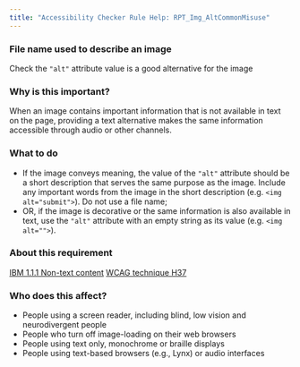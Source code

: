 ```yaml
---
title: "Accessibility Checker Rule Help: RPT_Img_AltCommonMisuse"
---
```


<div className="toolHelp">
<Row>
<Column colLg={16} colMd={8} colSm={4} className="toolHead">

### File name used to describe an image

<div id="locLevel"></div>

Check the `"alt"` attribute value is a good alternative for the image

</Column>
</Row>
<Row>
<Column colLg={11} colMd={5} colSm={4} className="toolMain">

### Why is this important?

When an image contains important information that is not available in text on the page, providing a text alternative makes the same information accessible through audio or other channels.

<div id="locSnippet"></div>

### What to do

* If the image conveys meaning, the value of the `"alt"` attribute should be a short description that serves the same purpose as the image. Include any important words from the image in the short description (e.g. `<img alt="submit">`). Do not use a file name;
* OR, if the image is decorative or the same information is also available in text, use the `"alt"` attribute with an empty string as its value (e.g.  `<img alt="">`).

</Column>
<Column colLg={5} colMd={3} colSm={4} className="toolLeft">

### About this requirement

[IBM 1.1.1 Non-text content](https://www.ibm.com/able/requirements/requirements/#1_1_1)
[WCAG technique H37](https://www.w3.org/WAI/WCAG21/Techniques/html/H37)

### Who does this affect?

 * People using a screen reader, including blind, low vision and neurodivergent people
 * People who turn off image-loading on their web browsers
 * People using text only, monochrome or braille displays
 * People using text-based browsers (e.g., Lynx) or audio interfaces

</Column>
</Row>
</div>

